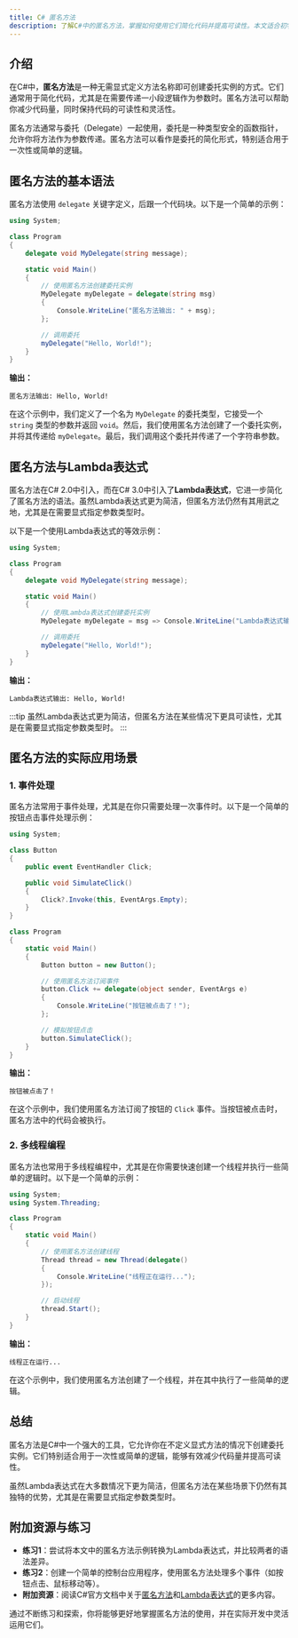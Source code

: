 ```yaml
---
title: C# 匿名方法
description: 了解C#中的匿名方法，掌握如何使用它们简化代码并提高可读性。本文适合初学者，包含代码示例和实际应用场景。
---
```


## 介绍

在C#中，**匿名方法**是一种无需显式定义方法名称即可创建委托实例的方式。它们通常用于简化代码，尤其是在需要传递一小段逻辑作为参数时。匿名方法可以帮助你减少代码量，同时保持代码的可读性和灵活性。

匿名方法通常与委托（Delegate）一起使用，委托是一种类型安全的函数指针，允许你将方法作为参数传递。匿名方法可以看作是委托的简化形式，特别适合用于一次性或简单的逻辑。

## 匿名方法的基本语法

匿名方法使用 `delegate` 关键字定义，后跟一个代码块。以下是一个简单的示例：

```csharp
using System;

class Program
{
    delegate void MyDelegate(string message);

    static void Main()
    {
        // 使用匿名方法创建委托实例
        MyDelegate myDelegate = delegate(string msg)
        {
            Console.WriteLine("匿名方法输出: " + msg);
        };

        // 调用委托
        myDelegate("Hello, World!");
    }
}
```

**输出：**
```
匿名方法输出: Hello, World!
```

在这个示例中，我们定义了一个名为 `MyDelegate` 的委托类型，它接受一个 `string` 类型的参数并返回 `void`。然后，我们使用匿名方法创建了一个委托实例，并将其传递给 `myDelegate`。最后，我们调用这个委托并传递了一个字符串参数。

## 匿名方法与Lambda表达式

匿名方法在C# 2.0中引入，而在C# 3.0中引入了**Lambda表达式**，它进一步简化了匿名方法的语法。虽然Lambda表达式更为简洁，但匿名方法仍然有其用武之地，尤其是在需要显式指定参数类型时。

以下是一个使用Lambda表达式的等效示例：

```csharp
using System;

class Program
{
    delegate void MyDelegate(string message);

    static void Main()
    {
        // 使用Lambda表达式创建委托实例
        MyDelegate myDelegate = msg => Console.WriteLine("Lambda表达式输出: " + msg);

        // 调用委托
        myDelegate("Hello, World!");
    }
}
```

**输出：**
```
Lambda表达式输出: Hello, World!
```

:::tip
虽然Lambda表达式更为简洁，但匿名方法在某些情况下更具可读性，尤其是在需要显式指定参数类型时。
:::

## 匿名方法的实际应用场景

### 1. 事件处理

匿名方法常用于事件处理，尤其是在你只需要处理一次事件时。以下是一个简单的按钮点击事件处理示例：

```csharp
using System;

class Button
{
    public event EventHandler Click;

    public void SimulateClick()
    {
        Click?.Invoke(this, EventArgs.Empty);
    }
}

class Program
{
    static void Main()
    {
        Button button = new Button();

        // 使用匿名方法订阅事件
        button.Click += delegate(object sender, EventArgs e)
        {
            Console.WriteLine("按钮被点击了！");
        };

        // 模拟按钮点击
        button.SimulateClick();
    }
}
```

**输出：**
```
按钮被点击了！
```

在这个示例中，我们使用匿名方法订阅了按钮的 `Click` 事件。当按钮被点击时，匿名方法中的代码会被执行。

### 2. 多线程编程

匿名方法也常用于多线程编程中，尤其是在你需要快速创建一个线程并执行一些简单的逻辑时。以下是一个简单的示例：

```csharp
using System;
using System.Threading;

class Program
{
    static void Main()
    {
        // 使用匿名方法创建线程
        Thread thread = new Thread(delegate()
        {
            Console.WriteLine("线程正在运行...");
        });

        // 启动线程
        thread.Start();
    }
}
```

**输出：**
```
线程正在运行...
```

在这个示例中，我们使用匿名方法创建了一个线程，并在其中执行了一些简单的逻辑。

## 总结

匿名方法是C#中一个强大的工具，它允许你在不定义显式方法的情况下创建委托实例。它们特别适合用于一次性或简单的逻辑，能够有效减少代码量并提高可读性。

虽然Lambda表达式在大多数情况下更为简洁，但匿名方法在某些场景下仍然有其独特的优势，尤其是在需要显式指定参数类型时。

## 附加资源与练习

- **练习1**：尝试将本文中的匿名方法示例转换为Lambda表达式，并比较两者的语法差异。
- **练习2**：创建一个简单的控制台应用程序，使用匿名方法处理多个事件（如按钮点击、鼠标移动等）。
- **附加资源**：阅读C#官方文档中关于[匿名方法](https://docs.microsoft.com/en-us/dotnet/csharp/programming-guide/statements-expressions-operators/anonymous-methods)和[Lambda表达式](https://docs.microsoft.com/en-us/dotnet/csharp/language-reference/operators/lambda-expressions)的更多内容。

通过不断练习和探索，你将能够更好地掌握匿名方法的使用，并在实际开发中灵活运用它们。